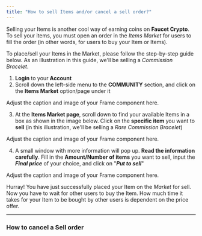 ```yaml
---
title: "How to sell Items and/or cancel a sell order?"
---
```


Selling your Items is another cool way of earning coins on **Faucet Crypto**. To sell your items, you must open an order in the _Items Market_ for users to fill the order (in other words, for users to buy your Item or Items).

To place/sell your Items in the Market, please follow the step-by-step guide below. As an illustration in this guide, we'll be selling a _Commission Bracelet_.

1. **Login** to your **Account**
2. Scroll down the left-side menu to the **COMMUNITY** section, and click on the **Items Market** option/page under it

<Frame>
  Adjust the caption and image of your Frame component here.
</Frame>

3. At the **Items Market page**, scroll down to find your available Items in a box as shown in the image below. Click on the **specific item** you want to **sell** (in this illustration, we'll be selling a _Rare Commission Bracelet_)

<Frame>
  Adjust the caption and image of your Frame component here.
</Frame>

4. A small window with more information will pop up. **Read the information carefully**. Fill in the **Amount/Number of items** you want to sell, input the **_Final price_** of your choice, and click on "**_Put to sell_**"

<Frame>
  Adjust the caption and image of your Frame component here.
</Frame>

Hurray\! You have just successfully placed your Item on the _Market_ for sell. Now you have to wait for other users to buy the Item. How much time it takes for your Item to be bought by other users is dependent on the price offer.

---

### **How to cancel a Sell order**